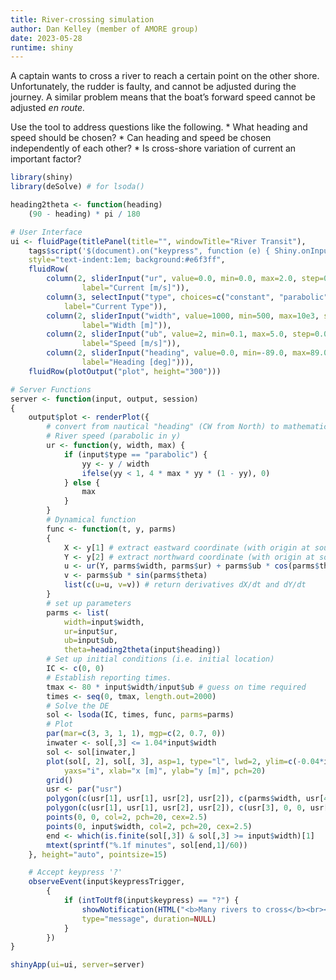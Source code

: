 ```yaml
---
title: River-crossing simulation
author: Dan Kelley (member of AMORE group)
date: 2023-05-28
runtime: shiny
---
```


A captain wants to cross a river to reach a certain point on the other shore.
Unfortunately, the rudder is faulty, and cannot be adjusted during the journey.
A similar problem means that the boat's forward speed cannot be adjusted
*en route.*

Use the tool to address questions like the following.
* What heading and speed should be chosen?
* Can heading and speed be chosen independently of each other?
* Is cross-shore variation of current an important factor?


```r
library(shiny)
library(deSolve) # for lsoda()

heading2theta <- function(heading)
    (90 - heading) * pi / 180

# User Interface
ui <- fluidPage(titlePanel(title="", windowTitle="River Transit"),
    tags$script('$(document).on("keypress", function (e) { Shiny.onInputChange("keypress", e.which); Shiny.onInputChange("keypressTrigger", Math.random()); });'),
    style="text-indent:1em; background:#e6f3ff",
    fluidRow(
        column(2, sliderInput("ur", value=0.0, min=0.0, max=2.0, step=0.01,
                label="Current [m/s]")),
        column(3, selectInput("type", choices=c("constant", "parabolic"),
            label="Current Type")),
        column(2, sliderInput("width", value=1000, min=500, max=10e3, step=10,
                label="Width [m]")),
        column(2, sliderInput("ub", value=2, min=0.1, max=5.0, step=0.01,
                label="Speed [m/s]")),
        column(2, sliderInput("heading", value=0.0, min=-89.0, max=89.0, step=0.25,
                label="Heading [deg]"))),
    fluidRow(plotOutput("plot", height="300")))

# Server Functions
server <- function(input, output, session)
{
    output$plot <- renderPlot({
        # convert from nautical "heading" (CW from North) to mathematical "theta" (CCW from east)
        # River speed (parabolic in y)
        ur <- function(y, width, max) {
            if (input$type == "parabolic") {
                yy <- y / width
                ifelse(yy < 1, 4 * max * yy * (1 - yy), 0)
            } else {
                max
            }
        }
        # Dynamical function
        func <- function(t, y, parms)
        {
            X <- y[1] # extract eastward coordinate (with origin at southern red dot)
            Y <- y[2] # extract northward coordinate (with origin at southern red dot)
            u <- ur(Y, parms$width, parms$ur) + parms$ub * cos(parms$theta)
            v <- parms$ub * sin(parms$theta)
            list(c(u=u, v=v)) # return derivatives dX/dt and dY/dt
        }
        # set up parameters
        parms <- list(
            width=input$width,
            ur=input$ur,
            ub=input$ub,
            theta=heading2theta(input$heading))
        # Set up initial conditions (i.e. initial location)
        IC <- c(0, 0)
        # Establish reporting times.
        tmax <- 80 * input$width/input$ub # guess on time required
        times <- seq(0, tmax, length.out=2000)
        # Solve the DE
        sol <- lsoda(IC, times, func, parms=parms)
        # Plot
        par(mar=c(3, 3, 1, 1), mgp=c(2, 0.7, 0))
        inwater <- sol[,3] <= 1.04*input$width
        sol <- sol[inwater,]
        plot(sol[, 2], sol[, 3], asp=1, type="l", lwd=2, ylim=c(-0.04*input$width, 1.04*input$width),
            yaxs="i", xlab="x [m]", ylab="y [m]", pch=20)
        grid()
        usr <- par("usr")
        polygon(c(usr[1], usr[1], usr[2], usr[2]), c(parms$width, usr[4], usr[4], parms$width), col="tan")
        polygon(c(usr[1], usr[1], usr[2], usr[2]), c(usr[3], 0, 0, usr[3]), col="tan")
        points(0, 0, col=2, pch=20, cex=2.5)
        points(0, input$width, col=2, pch=20, cex=2.5)
        end <- which(is.finite(sol[,3]) & sol[,3] >= input$width)[1]
        mtext(sprintf("%.1f minutes", sol[end,1]/60))
    }, height="auto", pointsize=15)

    # Accept keypress '?'
    observeEvent(input$keypressTrigger,
        {
            if (intToUtf8(input$keypress) == "?") {
                showNotification(HTML("<b>Many rivers to cross</b><br><b>But I can't seem to find my way over</b><br>-- <i>Jimmy Cliff 1969</i>"),
                type="message", duration=NULL)
            }
        })
}

shinyApp(ui=ui, server=server)
```
